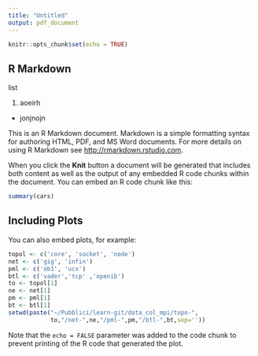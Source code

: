 ```yaml
---
title: "Untitled"
output: pdf_document
---
```


```r
knitr::opts_chunk$set(echo = TRUE)
```

## R Markdown

list

 1. aoeirh
 + jonjnojn

This is an R Markdown document. Markdown is a simple formatting syntax for authoring HTML, PDF, and MS Word documents. For more details on using R Markdown see <http://rmarkdown.rstudio.com>.

When you click the **Knit** button a document will be generated that includes both content as well as the output of any embedded R code chunks within the document. You can embed an R code chunk like this:

```r
summary(cars)
```

## Including Plots

You can also embed plots, for example:

```r
topol <- c('core', 'socket', 'node')
net <- c('gig', 'infin')
pml <- c('ob1', 'ucx')
btl <- c('vader','tcp' ,'openib')
to <- topol[1] 
ne <- net[1]
pm <- pml[1]
bt <- btl[1]
setwd(paste("~/Pubblici/learn-git/data_col_mpi/topo-",
            to,"/net-",ne,"/pml-",pm,"/btl-",bt,sep=''))


```

Note that the `echo = FALSE` parameter was added to the code chunk to prevent printing of the R code that generated the plot.
